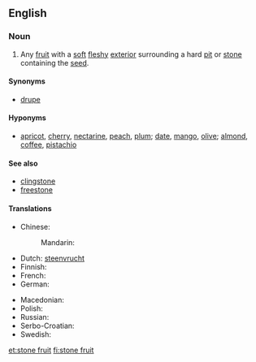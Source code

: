 {{wikipedia|Drupe}}
==English==

===Noun===
{{en-noun|head=[[stone]] [[fruit]]}}

# Any [[fruit]] with a [[soft]] [[fleshy]] [[exterior]] surrounding a hard [[pit]] or [[stone]] containing the [[seed]].

====Synonyms====
* [[drupe]]

====Hyponyms====
* [[apricot]], [[cherry]], [[nectarine]], [[peach]], [[plum]]; [[date]], [[mango]], [[olive]]; [[almond]], [[coffee]], [[pistachio]]

====See also====
* [[clingstone]]
* [[freestone]]

====Translations====
{{trans-top|fruit with soft flesh and a hard pit}}
* Chinese:
*: Mandarin: {{t-|cmn|核果|tr=héguǒ|sc=Hani}}
* Dutch: [[steenvrucht]] {{f}}
* Finnish: {{t+|fi|luumarja}}
* French: {{t|fr|drupe|f}}
* German: {{t+|de|Steinfrucht|f}}
{{trans-mid}}
* Macedonian: {{t-|mk|јаткесто овошје|n|tr=játkesto óvošje|sc=Cyrl}}
* Polish: {{t-|pl|pestkowiec|m}}
* Russian: {{t+|ru|костянка|f|tr=kostjánka|sc=Cyrl}}
* Serbo-Croatian: {{t-|sh|koštunica|xs=Serbo-Croatian}}
* Swedish: {{t+|sv|stenfrukt|c}}
{{trans-bottom}}

[[et:stone fruit]]
[[fi:stone fruit]]
